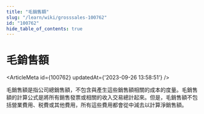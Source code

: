 ```yaml
---
title: "毛銷售額"
slug: "/learn/wiki/grosssales-100762"
id: "100762"
hide_table_of_contents: true
---
```



# 毛銷售額

<ArticleMeta id={100762} updatedAt={'2023-09-26 13:58:51'} />
<div className='border-solid border-b border-t-0 my-4 border-[var(--ifm-color-gray-300)]' />

毛銷售額是指公司總銷售額，不包含與產生這些銷售額相關的成本的度量。毛銷售額的計算公式是將所有銷售發票或相關的收入交易總計起來。但是，毛銷售額不包括營業費用、税費或其他費用，所有這些費用都會從中減去以計算淨銷售額。
